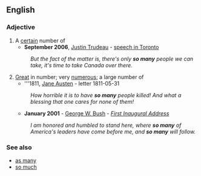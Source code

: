 ==English==

===Adjective===
{{en-adj|-}}

# A [[certain]] number of
#*'''September 2006''', [[w:Justin Trudeau|Justin Trudeau]] - [[s:Justin Trudeau Darfur speech|speech in Toronto]]
#:''But the fact of the matter is, there's only '''so many''' people we can take, it's time to take Canada over there.''
# [[great|Great]] in number; very [[numerous]]; a large number of 
#*'''1811, [[q:Jane Austen|Jane Austen]] - letter 1811-05-31
#:''How horrible it is to have '''so many''' people killed! And what a blessing that one cares for none of them!''
#*'''January 2001''' - [[w:George W. Bush|George W. Bush]] - ''[[s:George W. Bush's First Inaugural Address|First Inaugural Address]]''
#:''I am honored and humbled to stand here, where '''so many''' of America's leaders have come before me, and '''so many''' will follow.''

===See also===
*[[as many]]
*[[so much]]